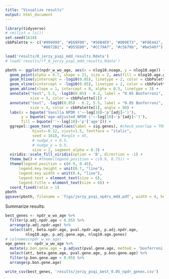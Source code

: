 ```yaml
---
title: "Visualize results"
output: html_document
---
```


```r
library(tidyverse)
# rm(list = ls())
set.seed(1618)
cbbPalette <- c("#999999", "#E69F00", "#56B4E9", "#009E73", "#F0E442", 
                "#0072B2", "#D55E00", "#CC79A7", "#c5679b", "#be548f")

load('results/0_jerzy_psqi_mdd_results.Rdata')
# load('results/rf_0_jerzy_psqi_mdd_results.Rdata')
```


```r
pboth <- ggplot(npdr_w_wo_age, aes(x = nlog10.noage, y = nlog10.age)) + 
  geom_point(alpha = 0.7, shape = 21, size = 2, aes(fill = nlog10.age.genes)) + 
  geom_hline(yintercept = -log10(0.05), linetype = 2, color = cbbPalette[1]) + 
  geom_vline(xintercept = -log10(0.05), linetype = 2, color = cbbPalette[1]) + 
  geom_abline(slope = 1, intercept = 0, alpha = 0.5, linetype = 3) +
  annotate("text", 5.5, -log10(0.05) - 0.2, label = "0.05 Bonferroni", 
           size = 3, color = cbbPalette[1]) +
  annotate("text", -log10(0.05) - 0.2, 5.5, label = "0.05 Bonferroni", 
           size = 3, color = cbbPalette[1], angle = 90) +
  labs(x = bquote('Vanilla NPDR ('~-log[10]~'p'[adj]~')'),
       y = bquote('age-adjusted NPDR ('~-log[10]~'p'[adj]~')'),
       fill = bquote(''~-log[10]~'p'['age'])) +
  ggrepel::geom_text_repel(aes(label = sig.genes), #check_overlap = TRUE, 
            hjust=-0.12, vjust=1.5, fontface = "italic",
            seed = 1618, #angle = 45,
            # nudge_x = 0.5,
            # nudge_y = 0.5,
            size = 2, segment.alpha = 0.3) +
  viridis::scale_fill_viridis(option = 'B', direction = -1) + 
  theme_bw() + #theme(legend.position = c(0.9, 0.75)) +
  theme(legend.position = c(0.9, 0.45), 
      legend.key.height = unit(0.7, "line"),
      legend.key.width = unit(0.4, "line"),
      legend.text = element_text(size = 6),
      legend.title = element_text(size = 6)) +
  coord_fixed(ratio = 1) 
pboth
ggsave(pboth, filename = 'figs/jerzy_psqi_npdrs_mdd.pdf', width = 4, height = 3.8 )
```


Summarize results:

```r
best_genes <- npdr_w_wo_age %>%
  filter(p.adj.npdr.age < 0.05) %>%
  arrange(p.adj.npdr.age) %>%
  select(att, beta.npdr.age, pval.npdr.age, p.adj.npdr.age, 
         nlog10.age, p.adj.gene.age, nlog10.age.genes)
# colnames(npdr_w_wo_age)
age_genes <- npdr_w_wo_age %>%
  mutate(p.bon.gene.age = p.adjust(pval.gene.age, method = 'bonferroni')) %>%
  select(att, beta.gene.age, pval.gene.age, p.bon.gene.age) %>%
  filter(p.bon.gene.age < 0.05) %>%
  arrange(p.bon.gene.age)

write_csv(best_genes, 'results/jerzy_psqi_best_0.05_npdr_genes.csv')
```

